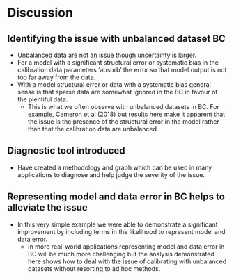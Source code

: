# Discussion

## Identifying the issue with unbalanced dataset BC 

 * Unbalanced data are not an issue though uncertainty is larger.
 * For a model with a significant structural error or systematic bias
   in the calibration data parameters 'absorb' the error so that model
   output is not too far away from the data.
 * With a model structural error or data with a systematic bias
   general sense is that sparse data are somewhat ignored in the BC in
   favour of the plentiful data.
   * This is what we often observe with unbalanced datasets in BC. For
     example, Cameron et al (2018) but results here make it apparent
     that the issue is the presence of the structural error in the
     model rather than that the calibration data are unbalanced.
	 
## Diagnostic tool introduced

 * Have created a methodology and graph which can be used in many
   applications to diagnose and help judge the severity of the issue.

## Representing model and data error in BC helps to alleviate the issue

 * In this very simple example we were able to demonstrate a
   significant improvement by including terms in the likelihood to
   represent model and data error. 
   * In more real-world applications representing model and data error
     in BC will be much more challenging but the analysis demonstrated
     here shows how to deal with the issue of calibrating with
     unbalanced datasets without resorting to ad hoc methods.
 

